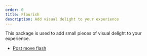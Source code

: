 ```yaml
---
order: 0
title: Flourish
description: Add visual delight to your experience
---
```


This package is used to add small pieces of visual delight to your experience.

- [Post move flash](./trigger-post-move-flash)
